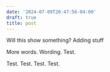 ```yaml
---
date: '2024-07-09T20:47:56-04:00'
draft: true
title: post
---
```


Will this show something?
Adding stuff

More words. Wording. Test.

Test. Test. Test. Test.